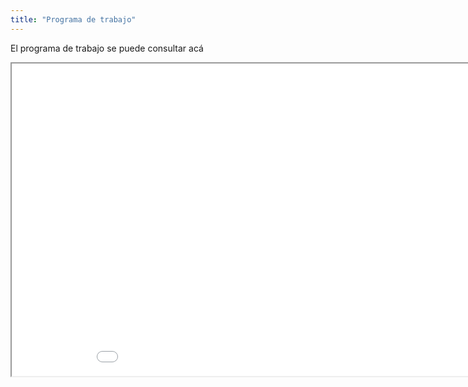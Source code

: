 ```yaml
---
title: "Programa de trabajo"
---
```


El programa de trabajo se puede consultar acá

<iframe src="./plan_ac2023-2.pdf" title="Plan de Trabajo" width="960" height="500">

</iframe>
